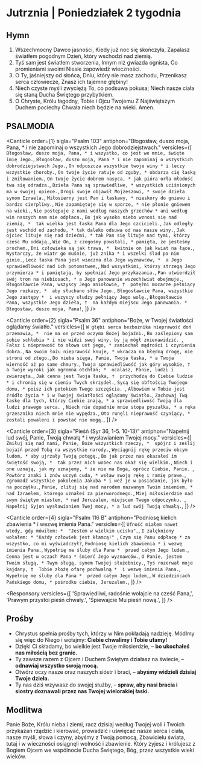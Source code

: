 # Jutrznia | Poniedziałek 2 tygodnia

<OpeningVersicle />

## Hymn

1. Wszechmocny Dawco jasności,
   Kiedy już noc się skończyła,
   Zapalasz światłem pogodnym
   Dzień, który wschodzi nad ziemią.
2. Tyś sam jest światłem stworzenia,
   Innym niż gwiazda ognista,
   Co promieniami swoimi
   Niesie zapowiedź wieczności.
3. O Ty, jaśniejszy od słońca,
   Dniu, który nie masz zachodu,
   Przenikasz serca człowiecze,
   Znasz ich tajemne głębiny!
4. Niech czyste myśli zwyciężą
   To, co podsuwa pokusa;
   Niech nasze ciała się staną
   Ducha Świętego przybytkiem.
5. O Chryste, Królu łagodny,
   Tobie i Ojcu Twojemu
   Z Najświętszym Duchem pociechy
   Chwała niech będzie na wieki. Amen.

## PSALMODIA

<Canticle
  order={1}
  sigla="Psalm 103"
  antiphon="Błogosław, duszo moja, Pana, * i nie zapominaj o wszystkich Jego dobrodziejstwach."
  versicles={[
    `Błogosław, duszo moja, Pana, *
i wszystko, co jest we mnie, święte imię Jego.`,
    `Błogosław, duszo moja, Pana *
i nie zapominaj o wszystkich dobrodziejstwach Jego.`,
    `On odpuszcza wszystkie twoje winy *
i leczy wszystkie choroby.`,
    `On twoje życie ratuje od zguby, *
obdarza cię łaską i zmiłowaniem.`,
    `On twoje życie dobrem nasyca, *
jak pióra orła młodość twa się odradza.`,
    `Dzieła Pana są sprawiedliwe, *
wszystkich uciśnionych ma w swojej opiece.`,
    `Drogi swoje objawił Mojżeszowi, *
swoje dzieła synom Izraela.`,
    `Miłosierny jest Pan i łaskawy, *
nieskory do gniewu i bardzo cierpliwy.`,
    `Nie zapamiętuje się w sporze, *
nie płonie gniewem na wieki.`,
    `Nie postępuje z nami według naszych grzechów *
ani według win naszych nam nie odpłaca.`,
    `Bo jak wysoko niebo wznosi się nad ziemią, * 
tak wielka jest łaska Pana dla Jego czcicieli.`,
    `Jak odległy jest wschód od zachodu, *
tak daleko odsuwa od nas nasze winy.`,
    `Jak ojciec lituje się nad dziećmi, *
tak Pan się lituje nad tymi, którzy cześć Mu oddają.`,
    `Wie On, z czegośmy powstali, *
pamięta, że jesteśmy prochem.`,
    `Dni człowieka są jak trawa, * 
kwitnie on jak kwiat na łące.`,
    `Wystarczy, że wiatr go muśnie, już znika *
i wszelki ślad po nim ginie.`,
    `Lecz łaska Pana jest wieczna dla Jego wyznawców, * 
a Jego sprawiedliwość nad ich potomstwem,`,
    `Nad wszystkimi, którzy strzegą Jego przymierza *
i pamiętają, by spełniać Jego przykazania.`,
    `Pan utwierdził swój tron na niebiosach, *
a Jego panowanie wszechświat obejmuje.`,
    `Błogosławcie Pana, wszyscy Jego aniołowie, † 
potężni mocarze pełniący Jego rozkazy, * 
aby słuchano słów Jego.`,
    `Błogosławcie Pana, wszystkie Jego zastępy * 
i wszyscy słudzy pełniący Jego wolę.`,
    `Błogosławcie Pana, wszystkie Jego dzieła, † 
na każdym miejscu Jego panowania. * 
Błogosław, duszo moja, Pana!`,
  ]}
/>

<Canticle
  order={2}
  sigla="Psalm 36"
  antiphon="Boże, w Twojej światłości oglądamy światło."
  versicles={[
    `W głębi serca bezbożnika nieprawość doń przemawia, * 
nie ma on przed oczyma Bożej bojaźni.`,
    `Bo zaślepiony sam sobie schlebia *
i nie widzi swej winy, by ją mógł znienawidzić. `,
    `Fałsz i nieprawość to słowa ust jego, *
zaniechał mądrości i czynienia dobra.`,
    `Na swoim łożu nieprawość knuje, *
wkracza na błędną drogę, nie stroni od złego.`,
    `Do nieba sięga, Panie, Twoja łaska, *
a Twoja wierność aż po same chmury.`,
    `Twoja sprawiedliwość jak góry wysokie, † 
a Twoje wyroki jak ogromna otchłań; * 
ocalasz, Panie, ludzi i zwierzęta.`,
    `Jak cenna jest Twoja łaska, † 
przychodzą do Ciebie ludzie *
i chronią się w cieniu Twych skrzydeł.`,
    `Sycą się obftością Twojego domu, *
poisz ich potokiem Twego szczęścia. `,
    `Albowiem w Tobie jest źródło życia *
i w Twojej światłości oglądamy światło.`,
    `Zachowaj Twą łaskę dla tych, którzy Ciebie znają, *
a sprawiedliwość Twoją dla ludzi prawego serca. `,
    `Niech nie dopadnie mnie stopa pyszałka, *
a ręka grzesznika niech mnie nie wypędza.`,
    `Oto runęli nieprawość czyniący, *
zostali powaleni i powstać nie mogą.`,
  ]}
/>

<Canticle
  order={3}
  sigla="Pieśń (Syr 36, 1-5. 10-13)"
  antiphon="Napełnij lud swój, Panie, Twoją chwałą * i wysławianiem Twojej mocy."
  versicles={[
    `Zmiłuj się nad nami, Panie, Boże wszystkich rzeczy, * 
spójrz i ześlij bojaźń przed Tobą na wszystkie narody.`,
    `Wyciągnij rękę przeciw obcym ludom, *
aby ujrzały Twoją potęgę.`,
    `Bo jak przez nas okazałeś im świętość swoją, * 
tak przez nich wobec nas okaż się wielkim.`,
    `Niech i one uznają, jak my uznajemy, *
że nie ma Boga, oprócz Ciebie, Panie. `,
    `Powtórz znaki i znów uczyń cuda, *
wsław swoją rękę i ramię prawe.`,
    `Zgromadź wszystkie pokolenia Jakuba *
i weź je w posiadanie, jak było na początku.`,
    `Panie, zlituj się nad narodem nazwanym Twoim imieniem, * 
nad Izraelem, którego uznałeś za pierworodnego.`,
    `Miej miłosierdzie nad swym świętym miastem, *
nad Jeruzalem, miejscem Twego odpoczynku. `,
    `Napełnij Syjon wysławianiem Twej mocy, *
a lud swój Twoją chwałą.`,
  ]}
/>

<Canticle
  order={4}
  sigla="Psalm 116 B"
  antiphon="Podniosę kielich zbawienia * i wezwę imienia Pana."
  versicles={[
    `Ufność miałem nawet wtedy, gdy mówiłem: * 
"Jestem w wielkim ucisku",`,
    `I zalękniony wołałem: *
"Każdy człowiek jest kłamcą!" `,
    `Czym się Panu odpłacę *
za wszystko, co mi wyświadczył?`,
    `Podniosę kielich zbawienia *
i wezwę imienia Pana.`,
    `Wypełnię me śluby dla Pana * 
przed całym Jego ludem.`,
    `Cenna jest w oczach Pana *
śmierć Jego wyznawców.`,
    `O Panie, jestem Twoim sługą, *
Twym sługą, synem Twojej służebnicy.`,
    `Tyś rozerwał moje kajdany, † 
Tobie złożę ofarę pochwalną * 
i wezwę imienia Pana.`,
    `Wypełnię me śluby dla Pana * 
przed całym Jego ludem,`,
    `W dziedzińcach Pańskiego domu, *
pośrodku ciebie, Jeruzalem.`,
  ]}
/>

<Passage
  sigla="Jdt 8, 25-26a. 27"
  passage="Za wszystko będziemy dziękować Panu Bogu naszemu, który doświadcza nas, tak jak i naszych przodków. Przypomnijcie sobie to wszystko, co On uczynił z Abrahamem, i jak doświadczył Izaaka, i co spotkało Jakuba w Mezopotamii Syryjskiej, pasącego trzody Labana, brata jego matki. Albowiem jak niegdyś doświadczył ich w ogniu, próbując ich serc, tak i teraz nas nie ukarał, lecz chłoszcze Pan tych, którzy zbliżają się do Niego, aby się opamiętali."
/>

<Responsory
  versicles={[
    'Sprawiedliwi, radośnie wołajcie na cześć Pana,',
    'Prawym przystoi pieśń chwały.',
    'Śpiewajcie Mu pieśń nową.',
  ]}
/>

<Benedictus antiphon="Da nam Bóg, * że z mocy nieprzyjaciół wyrwani, / służyć Mu będziemy bez trwogi." />

## Prośby

- Chrystus spełnia prośby tych, którzy w Nim pokładają nadzieję. Módlmy się więc do Niego i wołajmy: **Ciebie chwalimy i Tobie ufamy!**
- Dzięki Ci składamy, bo wielkie jest Twoje miłosierdzie, – **bo ukochałeś nas miłością bez granic.**
- Ty zawsze razem z Ojcem i Duchem Świętym działasz na świecie, – **odnawiaj wszystko swoją mocą.**
- Otwórz oczy nasze oraz naszych sióstr i braci, – **abyśmy widzieli dzisiaj Twoje dzieła.**
- Ty nas dziś wzywasz do swojej służby, – **spraw, aby nasi bracia i siostry doznawali przez nas Twojej wielorakiej łaski.**

<CustomIntercessions type="lauds" />

<KyrieEleison />

<LordsPrayer />

## Modlitwa

Panie Boże, Królu nieba i ziemi, racz dzisiaj według Twojej woli i Twoich przykazań rządzić i kierować, prowadzić i uświęcać nasze serca i ciała, nasze myśli, słowa i czyny, abyśmy z Twoją pomocą, Zbawicielu świata, tutaj i w wieczności osiągnęli wolność i zbawienie. Który żyjesz i królujesz z Bogiem Ojcem we wspólnocie Ducha Świętego, Bóg, przez wszystkie wieki wieków.

<Amen />

<BlessingAndConcludingVersicle />
